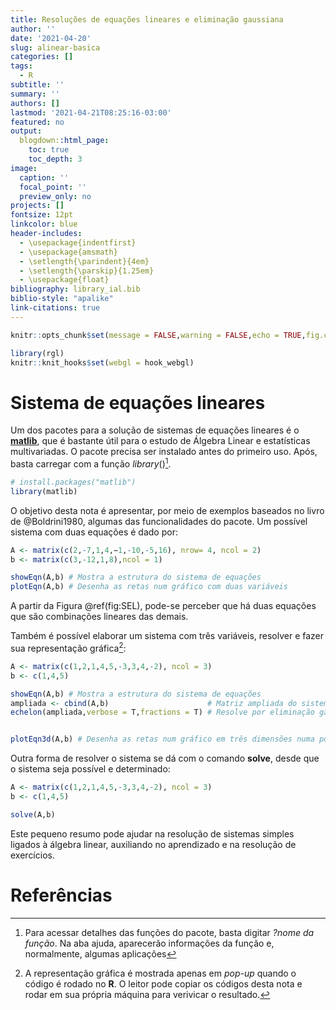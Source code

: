 ```yaml
---
title: Resoluções de equações lineares e eliminação gaussiana
author: ''
date: '2021-04-20'
slug: alinear-basica
categories: []
tags:
  - R
subtitle: ''
summary: ''
authors: []
lastmod: '2021-04-21T08:25:16-03:00'
featured: no
output:
  blogdown::html_page:
    toc: true
    toc_depth: 3
image:
  caption: ''
  focal_point: ''
  preview_only: no
projects: []
fontsize: 12pt
linkcolor: blue
header-includes:
  - \usepackage{indentfirst}
  - \usepackage{amsmath}
  - \setlength{\parindent}{4em}
  - \setlength{\parskip}{1.25em}
  - \usepackage{float}
bibliography: library_ial.bib
biblio-style: "apalike"
link-citations: true
---
```


```r
knitr::opts_chunk$set(message = FALSE,warning = FALSE,echo = TRUE,fig.cap='Elaboração própria.')

library(rgl)
knitr::knit_hooks$set(webgl = hook_webgl)
```


# Sistema de equações lineares

Um dos pacotes para a solução de sistemas de equações lineares é o [**matlib**](https://cran.r-project.org/web/packages/matlib/matlib.pdf), que é bastante útil para o estudo de Álgebra Linear e estatísticas multivariadas. O pacote precisa ser instalado antes do primeiro uso. Após, basta carregar com a função *library*()^[Para acessar detalhes das funções do pacote, basta digitar *?nome da função*. Na aba ajuda, aparecerão informações da função e, normalmente, algumas aplicações].

```r
# install.packages("matlib")
library(matlib)
```

O objetivo desta nota é apresentar, por meio de exemplos baseados no livro de @Boldrini1980, algumas das funcionalidades do pacote. Um possível sistema com duas equações é dado por:

```r
A <- matrix(c(2,-7,1,4,−1,-10,-5,16), nrow= 4, ncol = 2)
b <- matrix(c(3,-12,1,8),ncol = 1)

showEqn(A,b) # Mostra a estrutura do sistema de equações
plotEqn(A,b) # Desenha as retas num gráfico com duas variáveis
```
A partir da Figura \@ref(fig:SEL), pode-se perceber que há duas equações que são combinações lineares das demais.

Também é possível elaborar um sistema com três variáveis, resolver e fazer sua representação gráfica^[A representação gráfica é mostrada apenas em *pop-up* quando o código é rodado no **R**. O leitor pode copiar os códigos desta nota e rodar em sua própria máquina para verivicar o resultado.]:


```r
A <- matrix(c(1,2,1,4,5,-3,3,4,-2), ncol = 3)
b <- c(1,4,5)

showEqn(A,b) # Mostra a estrutura do sistema de equações
ampliada <- cbind(A,b)                      # Matriz ampliada do sistema
echelon(ampliada,verbose = T,fractions = T) # Resolve por eliminação gaussiana


plotEqn3d(A,b) # Desenha as retas num gráfico em três dimensões numa popup
```
Outra forma de resolver o sistema se dá com o comando **solve**, desde que o sistema seja possível e determinado:

```r
A <- matrix(c(1,2,1,4,5,-3,3,4,-2), ncol = 3)
b <- c(1,4,5)

solve(A,b)
```

Este pequeno resumo pode ajudar na resolução de sistemas simples ligados à álgebra linear, auxiliando no aprendizado e na resolução de exercícios. 

# Referências

